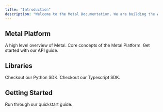 ```yaml
---
title: "Introduction"
description: "Welcome to the Metal Documentation. We are building the AI datastore for the future."
---
```


## Metal Platform

<CardGroup>

  <Card title="Platform" icon="rectangle-terminal" href="/platform">
    A high level overview of Metal.
  </Card>
  <Card title="Concepts" icon="rectangle-terminal" href="/concepts">
    Core concepts of the Metal Platform.
  </Card>
  <Card title="API Endpoints" icon="rectangle-terminal" href="/api-reference">
    Get started with our API guide.
  </Card>
</CardGroup>

## Libraries

<CardGroup>
  <Card title="Python SDK" icon="rectangle-terminal" href="/sdk-python">
    Checkout our Python SDK.
  </Card>
  <Card title="Typescript SDK" icon="rectangle-terminal" href="/sdk-typescript">
    Checkout our Typescript SDK.
  </Card>
</CardGroup>

## Getting Started

<CardGroup>
  <Card
    title="Quickstart"
    icon="rectangle-terminal"
    href="/get-started-typescript"
  >
    Run through our quickstart guide.
  </Card>
</CardGroup>
